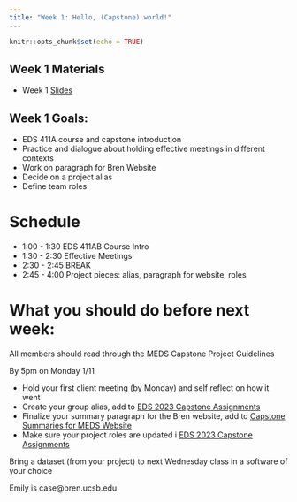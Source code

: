 ```yaml
---
title: "Week 1: Hello, (Capstone) world!"
---
```


```r
knitr::opts_chunk$set(echo = TRUE)
```

## Week 1 Materials

- Week 1 [Slides](https://docs.google.com/presentation/d/1cUJR8MnTe7l7HHjxCGUjAomhCdQyi8hIz5XW0Gb0bP4/edit?usp=sharing)

## Week 1 Goals:

- EDS 411A course and capstone introduction
- Practice and dialogue about holding effective meetings in different contexts
- Work on paragraph for Bren Website
- Decide on a project alias
- Define team roles

# Schedule

- 1:00 - 1:30 EDS 411AB Course Intro
- 1:30 - 2:30 Effective Meetings
- 2:30 - 2:45 BREAK
- 2:45 - 4:00 Project pieces: alias, paragraph for website, roles



# What you should do before next week: 

All members should read through the MEDS Capstone Project Guidelines

By 5pm on Monday 1/11 

* Hold your first client meeting (by Monday) and self reflect on how it went
* Create your group alias, add to [EDS 2023 Capstone Assignments](https://docs.google.com/spreadsheets/d/1m1GsGIY63mWfOJphfLjuGAlZq0_Ubhe6kW1vrmYz9dE/edit?usp=sharing)
* Finalize your summary paragraph for the Bren website, add to [Capstone Summaries for MEDS Website](https://docs.google.com/document/d/16VuuVEzvqF1jad0jxSKIJiSl-bc5jvU-ouW86p7l5eE/edit?usp=sharing)
* Make sure your project roles are updated i [EDS 2023 Capstone Assignments](https://docs.google.com/spreadsheets/d/1m1GsGIY63mWfOJphfLjuGAlZq0_Ubhe6kW1vrmYz9dE/edit?usp=sharing)

Bring a dataset (from your project) to next Wednesday class in a software of your choice


Emily is case@bren.ucsb.edu


